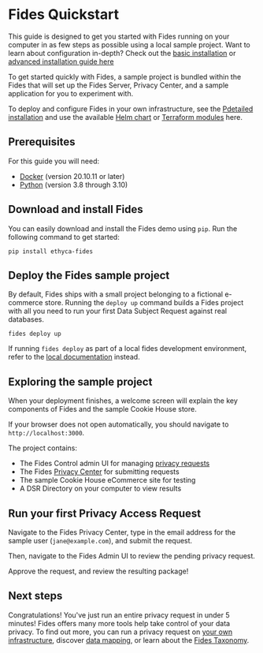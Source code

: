 
# Fides Quickstart

<Callout emoji="" type="info">This guide is designed to get you started with Fides running on your computer in as few steps as possible using a local sample project. Want to learn about configuration in-depth? Check out the [basic installation](/docs/dev-docs/get-started/installation) or [advanced installation guide here](/docs/dev-docs/get-started/advanced)</Callout>

To get started quickly with Fides, a sample project is bundled within the Fides that will set up the Fides Server, Privacy Center, and a sample application for you to experiment with.

To deploy and configure Fides in your own infrastructure, see the [Pdetailed installation](/docs/dev-docs/get-started/advanced) and use the available [Helm chart](/docs/dev-docs/get-started/advanced#using-helm-recommended-if-using-kubernetes) or [Terraform modules](/docs/dev-docs/get-started/advanced#using-terraform) here.

## Prerequisites

For this guide you will need:

*  [Docker](https://www.docker.com/products/docker-desktop) (version 20.10.11 or later)
*  [Python](https://www.python.org/downloads/) (version 3.8 through 3.10) 


## Download and install Fides
You can easily download and install the Fides demo using `pip`. Run the following command to get started:

```console filename="
pip install ethyca-fides
```

## Deploy the Fides sample project
By default, Fides ships with a small project belonging to a fictional e-commerce store. Running the `deploy up` command builds a Fides project with all you need to run your first Data Subject Request against real databases.

```
fides deploy up
```

<Callout type="info" emoji="">If running `fides deploy` as part of a local fides development environment, refer to the [local documentation](/docs/community/development/dev_deployment) instead.</Callout>

## Exploring the sample project
When your deployment finishes, a welcome screen will explain the key components of Fides and the sample Cookie House store. 

If your browser does not open automatically, you should navigate to `http://localhost:3000`.

The project contains:

* The Fides Control admin UI for managing [privacy requests](/docs/docs/tutorials/privacy-requests-get-started)
* The Fides [Privacy Center](/docs/dev-docs/configuration/privacy-requests/privacy-center) for submitting requests
* The sample Cookie House eCommerce site for testing
* A DSR Directory on your computer to view results

## Run your first Privacy Access Request
Navigate to the Fides Privacy Center, type in the email address for the sample user (`jane@example.com`), and submit the request.

Then, navigate  to the Fides Admin UI to review the pending privacy request.

Approve the request, and review the resulting package! 

## Next steps
Congratulations! You've just run an entire privacy request in under 5 minutes! Fides offers many more tools help take control of your data privacy. To find out more, you can run a privacy request on [your own infrastructure](/docs/docs/tutorials/privacy-requests-get-started), discover [data mapping](/docs/docs/tutorials/data-mapping-get-started), or learn about the [Fides Taxonomy](https://ethyca.github.io/fideslang/).